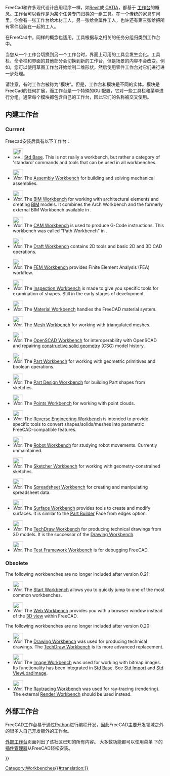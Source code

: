 <languages/>

{{Docnav
|[[Property_editor|Property editor]]
|[[Std_Base|Std Base]]
|IconL=
|IconR=Freecad.svg
}}

<div class="mw-translate-fuzzy">
FreeCad和许多现代设计应用程序一样，如[[wikipedia:Revit|Revit]]或 [[wikipedia:CATIA|CATIA]]，都基于 [[wikipedia:Workbench|工作台]]的概念。工作台可以看作是为某个任务专门归类的一组工具。在一个传统的家具车间里，你会有一张工作台给木材工人，另一张给金属件工人，也许还有第三张给把所有零件组装在一起的工人。
</div>

在FreeCad中，同样的概念也适用。工具根据与之相关的任务分组归类到工作台中。

当您从一个工作台切换到另一个工作台时，界面上可用的工具会发生变化。工具栏、命令栏和界面的其他部分会切换到新的工作台，但是场景的内容不会改变。例如，您可以使用草图工作台开始绘制二维形状，然后使用零件工作台对它们进行进一步处理。

<div class="mw-translate-fuzzy">
请注意，有时工作台被称为“模块”。但是，工作台和模块是不同的实体。模块是FreeCad的任何扩展，而工作台是一个特殊的GUI配置，它对一些工具栏和菜单进行分组。通常每个模块都包含自己的工作台，因此它们的名称被交叉使用。
</div>

<span id="Built-in_workbenches"></span>
==内建工作台==

=== Current ===

<div class="mw-translate-fuzzy">
Freecad安装后具有以下工作台：
</div>

<!--Please keep this list consistent with Online_Help_Toc, User_hub and Manual:The_FreeCAD_Interface-->
* [[Image:Freecad.svg|32px]] [[Std_Base|Std Base]]. This is not really a workbench, but rather a category of 'standard' commands and tools that can be used in all workbenches.

* [[Image:Workbench_Assembly.svg|32px]] The [[Assembly_Workbench|Assembly Workbench]] for building and solving mechanical assemblies. {{Version|1.0}}

* [[Image:Workbench_BIM.svg|32px]] The [[BIM_Workbench|BIM Workbench]] for working with architectural elements and creating [https://en.wikipedia.org/wiki/Building_information_modeling BIM] models. It combines the Arch Workbench and the formerly external BIM Workbench available in {{VersionMinus|0.21}}.

* [[Image:Workbench_CAM.svg|32px]] The [[CAM_Workbench|CAM Workbench]] is used to produce G-Code instructions. This workbench was called "Path Workbench" in {{VersionMinus|0.21}}.

* [[Image:Workbench_Draft.svg|32px]] The [[Draft_Workbench|Draft Workbench]] contains 2D tools and basic 2D and 3D CAD operations.

* [[Image:Workbench_FEM.svg|32px]] The [[FEM_Workbench|FEM Workbench]] provides Finite Element Analysis (FEA) workflow.

* [[Image:Workbench_Inspection.svg|32px]] The [[Inspection_Workbench|Inspection Workbench]] is made to give you specific tools for examination of shapes. Still in the early stages of development.

* [[Image:Workbench_Material.svg|32px]] The [[Material_Workbench|Material Workbench]] handles the FreeCAD material system. {{Version|1.0}}

* [[Image:Workbench_Mesh.svg|32px]] The [[Mesh_Workbench|Mesh Workbench]] for working with triangulated meshes.

* [[Image:Workbench_OpenSCAD.svg|32px]] The [[OpenSCAD_Workbench|OpenSCAD Workbench]] for interoperability with OpenSCAD and repairing [[Constructive_solid_geometry|constructive solid geometry]] (CSG) model history.

* [[Image:Workbench_Part.svg|32px]] The [[Part_Workbench|Part Workbench]] for working with geometric primitives and boolean operations.

* [[Image:Workbench_PartDesign.svg|32px]] The [[PartDesign_Workbench|Part Design Workbench]] for building Part shapes from sketches.

* [[Image:Workbench_Points.svg|32px]] The [[Points_Workbench|Points Workbench]] for working with point clouds.

* [[Image:Workbench_Reverse_Engineering.svg|32px]] The [[Reverse_Engineering_Workbench|Reverse Engineering Workbench]] is intended to provide specific tools to convert shapes/solids/meshes into parametric FreeCAD-compatible features.

* [[Image:Workbench_Robot.svg|32px]] The [[Robot_Workbench|Robot Workbench]] for studying robot movements. Currently unmaintained.

* [[Image:Workbench_Sketcher.svg|32px]] The [[Sketcher_Workbench|Sketcher Workbench]] for working with geometry-constrained sketches.

* [[Image:Workbench_Spreadsheet.svg|32px]] The [[Spreadsheet_Workbench|Spreadsheet Workbench]] for creating and manipulating spreadsheet data.

* [[Image:Workbench_Surface.svg|32px]] The [[Surface_Workbench|Surface Workbench]] provides tools to create and modify surfaces. It is similar to the [[Part_Builder|Part Builder]] Face from edges option.

* [[Image:Workbench_TechDraw.svg|32px]] The [[TechDraw_Workbench|TechDraw Workbench]] for producing technical drawings from 3D models. It is the successor of the [[Drawing_Workbench|Drawing Workbench]].

* [[Image:Workbench_Test.svg|32px]] The [[Testing|Test Framework Workbench]] is for debugging FreeCAD.

=== Obsolete ===

The following workbenches are no longer included after version 0.21:

* [[Image:Workbench_Start.svg|32px]] The [[Start_Workbench|Start Workbench]] allows you to quickly jump to one of the most common workbenches.

* [[Image:Workbench_Web.svg|32px]] The [[Web_Workbench|Web Workbench]] provides you with a browser window instead of the [[3D_view|3D view]] within FreeCAD.

The following workbenches are no longer included after version 0.20:

* [[Image:Workbench_Drawing.svg|32px]] The [[Drawing_Workbench|Drawing Workbench]] was used for producing technical drawings. The [[TechDraw_Workbench|TechDraw Workbench]] is its more advanced replacement.

* [[Image:Workbench_Image.svg|32px]] The [[Image_Workbench|Image Workbench]] was used for working with bitmap images. Its functionality has been integrated in [[Std_Base|Std Base]]. See [[Std_Import|Std Import]] and [[Std_ViewLoadImage|Std ViewLoadImage]].

* [[Image:Workbench_Raytracing.svg|32px]] The [[Raytracing_Workbench|Raytracing Workbench]] was used for ray-tracing (rendering). The external [https://github.com/FreeCAD/FreeCAD-render Render Workbench] should be used instead.

<span id="External_workbenches"></span>
==外部工作台==

FreeCAD工作台易于通过[[Python|Python]]进行编程开发，因此FreeCAD主要开发领域之外的很多人自己开发额外的工作台。

<div class="mw-translate-fuzzy">
[[external workbenches|外部工作台]]页面列出了该社区已知的所有内容。 大多数功能都可以使用菜单 {{MenuCommand|工具 → [[Image:Std_AddonMgr.svg|24px]] 插件管理器}}下的[[Std_AddonMgr|插件管理器]]从FreeCAD轻松安装。
</div> 


<div class="mw-translate-fuzzy">
{{docnav
|[[Property editor|属性编辑器]]
|[[Arch_Workbench|建筑模块]]
|IconL=
|IconR=Workbench_Arch.svg
}}
</div>

{{Userdocnavi{{#translation:}}}}
[[Category:Workbenches{{#translation:}}]]
